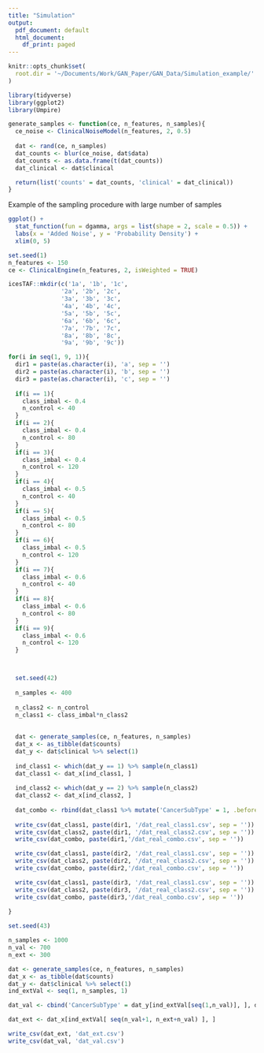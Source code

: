 ```yaml
---
title: "Simulation"
output:
  pdf_document: default
  html_document:
    df_print: paged
---
```

```r
knitr::opts_chunk$set(
  root.dir = '~/Documents/Work/GAN_Paper/GAN_Data/Simulation_example/'
)
```



```r
library(tidyverse)
library(ggplot2)
library(Umpire)

```

```r
generate_samples <- function(ce, n_features, n_samples){
  ce_noise <- ClinicalNoiseModel(n_features, 2, 0.5) 
  
  dat <- rand(ce, n_samples)
  dat_counts <- blur(ce_noise, dat$data) 
  dat_counts <- as.data.frame(t(dat_counts))
  dat_clinical <- dat$clinical

  return(list('counts' = dat_counts, 'clinical' = dat_clinical))  
}

```

Example of the sampling procedure with large number of samples
```r
ggplot() +
  stat_function(fun = dgamma, args = list(shape = 2, scale = 0.5)) +
  labs(x = 'Added Noise', y = 'Probability Density') +
  xlim(0, 5)

```

```r
set.seed(1)
n_features <- 150
ce <- ClinicalEngine(n_features, 2, isWeighted = TRUE)
```

```r
icesTAF::mkdir(c('1a', '1b', '1c',
               '2a', '2b', '2c',
               '3a', '3b', '3c',
               '4a', '4b', '4c',
               '5a', '5b', '5c',
               '6a', '6b', '6c', 
               '7a', '7b', '7c', 
               '8a', '8b', '8c', 
               '9a', '9b', '9c'))

for(i in seq(1, 9, 1)){
  dir1 = paste(as.character(i), 'a', sep = '')
  dir2 = paste(as.character(i), 'b', sep = '')
  dir3 = paste(as.character(i), 'c', sep = '')
  
  if(i == 1){
    class_imbal <- 0.4
    n_control <- 40
  }
  if(i == 2){
    class_imbal <- 0.4
    n_control <- 80
  }
  if(i == 3){
    class_imbal <- 0.4
    n_control <- 120
  }
  if(i == 4){
    class_imbal <- 0.5
    n_control <- 40
  }
  if(i == 5){
    class_imbal <- 0.5
    n_control <- 80
  }
  if(i == 6){
    class_imbal <- 0.5
    n_control <- 120
  }
  if(i == 7){
    class_imbal <- 0.6
    n_control <- 40
  }
  if(i == 8){
    class_imbal <- 0.6
    n_control <- 80
  }
  if(i == 9){
    class_imbal <- 0.6
    n_control <- 120
  }



  set.seed(42)
  
  n_samples <- 400
  
  n_class2 <- n_control
  n_class1 <- class_imbal*n_class2
  
  
  dat <- generate_samples(ce, n_features, n_samples)
  dat_x <- as_tibble(dat$counts)
  dat_y <- dat$clinical %>% select(1)
  
  ind_class1 <- which(dat_y == 1) %>% sample(n_class1)
  dat_class1 <- dat_x[ind_class1, ]
  
  ind_class2 <- which(dat_y == 2) %>% sample(n_class2)
  dat_class2 <- dat_x[ind_class2, ]
  
  dat_combo <- rbind(dat_class1 %>% mutate('CancerSubType' = 1, .before = V1), dat_class2 %>% mutate('CancerSubType' = 2, .before = V1))
  
  write_csv(dat_class1, paste(dir1, '/dat_real_class1.csv', sep = ''))
  write_csv(dat_class2, paste(dir1, '/dat_real_class2.csv', sep = ''))
  write_csv(dat_combo, paste(dir1,'/dat_real_combo.csv', sep = ''))

  write_csv(dat_class1, paste(dir2, '/dat_real_class1.csv', sep = ''))
  write_csv(dat_class2, paste(dir2, '/dat_real_class2.csv', sep = ''))
  write_csv(dat_combo, paste(dir2,'/dat_real_combo.csv', sep = ''))

  write_csv(dat_class1, paste(dir3, '/dat_real_class1.csv', sep = ''))
  write_csv(dat_class2, paste(dir3, '/dat_real_class2.csv', sep = ''))
  write_csv(dat_combo, paste(dir3,'/dat_real_combo.csv', sep = ''))
    
}
```

```r
set.seed(43)

n_samples <- 1000
n_val <- 700
n_ext <- 300

dat <- generate_samples(ce, n_features, n_samples)
dat_x <- as_tibble(dat$counts)
dat_y <- dat$clinical %>% select(1)
ind_extVal <- seq(1, n_samples, 1)

dat_val <- cbind('CancerSubType' = dat_y[ind_extVal[seq(1,n_val)], ], dat_x[ind_extVal[seq(1:n_val)], ])

dat_ext <- dat_x[ind_extVal[ seq(n_val+1, n_ext+n_val) ], ]

write_csv(dat_ext, 'dat_ext.csv')
write_csv(dat_val, 'dat_val.csv')
```



